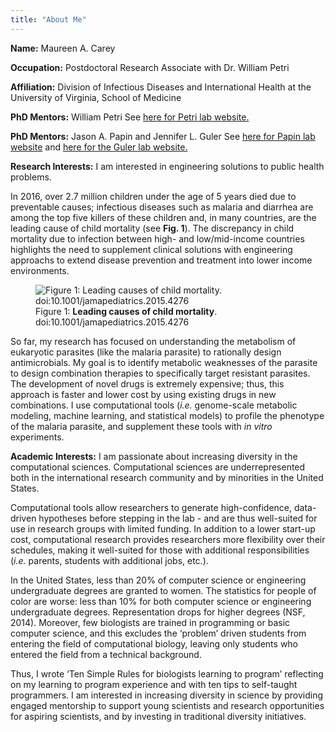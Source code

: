 ```yaml
---
title: "About Me"
---
```


__Name:__ Maureen A. Carey


__Occupation:__ Postdoctoral Research Associate with Dr. William Petri


__Affiliation:__ Division of Infectious Diseases and International Health at the University of Virginia, School of Medicine


__PhD Mentors:__ William Petri
See [here for Petri lab website.](https://med.virginia.edu/petri-lab/)


__PhD Mentors:__ Jason A. Papin and Jennifer L. Guler
See [here for Papin lab website](http://bme.virginia.edu/csbl/home.html) and [here for the Guler lab website.](https://jlg5fw.wixsite.com/malarialab)


__Research Interests:__ I am interested in engineering solutions to public health problems. 

In 2016, over 2.7 million children under the age of 5 years died due to preventable causes; infectious diseases such as malaria and diarrhea are among the top five killers of these children and, in many countries, are the leading cause of child mortality (see **Fig. 1**). The discrepancy in child mortality due to infection between high- and low/mid-income countries highlights the need to supplement clinical solutions with engineering approachs to extend disease prevention and treatment into lower income environments.

![Figure 1: **Leading causes of child mortality**. doi:10.1001/jamapediatrics.2015.4276](./map_child_mortality.png)

So far, my research has focused on understanding the metabolism of eukaryotic parasites (like the malaria parasite) to rationally design antimicrobials. My goal is to identify metabolic weaknesses of the parasite to design combination therapies to specifically target resistant parasites. The development of novel drugs is extremely expensive; thus, this approach is faster and lower cost by using existing drugs in new combinations. I use computational tools (*i.e.* genome-scale metabolic modeling, machine learning, and statistical models) to profile the phenotype of the malaria parasite, and supplement these tools with  *in vitro* experiments. 

__Academic Interests:__ I am passionate about increasing diversity in the computational sciences. Computational sciences are underrepresented both in the international research community and by minorities in the United States. 

Computational tools allow researchers to generate high-confidence, data-driven hypotheses before stepping in the lab - and are thus well-suited for use in research groups with limited funding. In addition to a lower start-up cost, computational research provides researchers more flexibility over their schedules, making it well-suited for those with additional responsibilities (*i.e.* parents, students with additional jobs, etc.).

In the United States, less than 20% of computer science or engineering undergraduate degrees are granted to women. The statistics for people of color are worse: less than 10% for both computer science or engineering undergraduate degrees. Representation drops for higher degrees (NSF, 2014). Moreover, few biologists are trained in programming or basic computer science, and this excludes the 'problem' driven students from entering the field of computational biology, leaving only students who entered the field from a technical background. 

Thus, I wrote 'Ten Simple Rules for biologists learning to program' reflecting on my learning to program experience and with ten tips to self-taught programmers. I am interested in increasing diversity in science by providing engaged mentorship to support young scientists and research opportunities for aspiring scientists, and by investing in traditional diversity initiatives.
